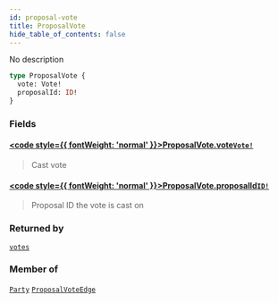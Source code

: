 ```yaml
---
id: proposal-vote
title: ProposalVote
hide_table_of_contents: false
---
```








No description

```graphql
type ProposalVote {
  vote: Vote!
  proposalId: ID!
}
```


### Fields

#### [<code style={{ fontWeight: 'normal' }}>ProposalVote.<b>vote</b></code>](#)<Bullet />[`Vote!`](/docs/testnet/graphql/objects/vote) <Badge class="secondary" text="non-null"/> <Badge class="secondary" text="object"/>
> Cast vote
> 

#### [<code style={{ fontWeight: 'normal' }}>ProposalVote.<b>proposalId</b></code>](#)<Bullet />[`ID!`](/docs/testnet/graphql/scalars/id) <Badge class="secondary" text="non-null"/> <Badge class="secondary" text="scalar"/>
> Proposal ID the vote is cast on
> 



### Returned by

[`votes`](/docs/testnet/graphql/subscriptions/votes)  <Badge class="secondary" text="subscription"/>

### Member of

[`Party`](/docs/testnet/graphql/objects/party)  <Badge class="secondary" text="object"/><Bullet />[`ProposalVoteEdge`](/docs/testnet/graphql/objects/proposal-vote-edge)  <Badge class="secondary" text="object"/>



